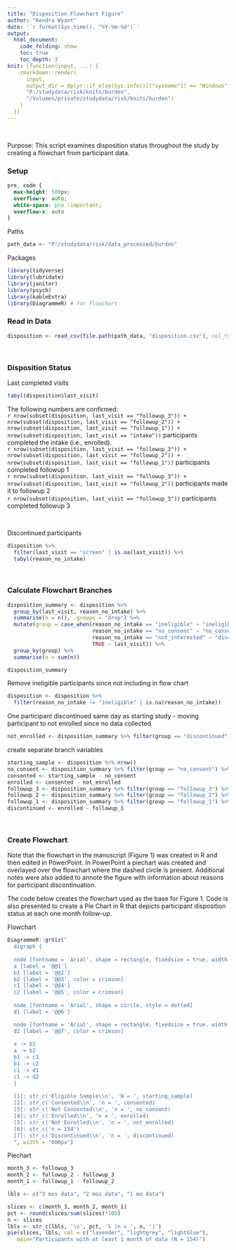 ```yaml
---
title: "Disposition Flowchart Figure"
author: "Kendra Wyant"
date: '`r format(Sys.time(), "%Y-%m-%d")`'
output: 
  html_document:
    code_folding: show
    toc: true 
    toc_depth: 3
knit: (function(input, ...) {
    rmarkdown::render(
      input,
      output_dir = dplyr::if_else(Sys.info()[["sysname"]] == "Windows",
      "P:/studydata/risk/knits/burden", 
      "/Volumes/private/studydata/risk/knits/burden")
    )
  })
---
```


<br>
 
Purpose: This script examines disposition status throughout the study by creating a flowchart from participant data.  


### Setup

```css
pre, code {
  max-height: 500px;
  overflow-y: auto;
  white-space: pre !important; 
  overflow-x: auto
}
```

Paths
```r
path_data <- "P:/studydata/risk/data_processed/burden"
```

Packages
```r
library(tidyverse)
library(lubridate)
library(janitor)
library(psych)
library(kableExtra)
library(DiagrammeR) # for flowchart
```



### Read in Data

```r
disposition <- read_csv(file.path(path_data, "disposition.csv"), col_types = cols())
```

<br>

### Disposition Status  

Last completed visits
```r
tabyl(disposition$last_visit)
```

The following numbers are confirmed:   
`r nrow(subset(disposition, last_visit == "followup_3")) + nrow(subset(disposition, last_visit == "followup_2")) + nrow(subset(disposition, last_visit == "followup_1")) + nrow(subset(disposition, last_visit == "intake")) ` participants completed the intake (i.e., enrolled).   
`r nrow(subset(disposition, last_visit == "followup_3")) + nrow(subset(disposition, last_visit == "followup_2")) + nrow(subset(disposition, last_visit == "followup_1"))` participants completed followup 1   
`r nrow(subset(disposition, last_visit == "followup_3")) + nrow(subset(disposition, last_visit == "followup_2"))` participants made it to followup 2  
`r nrow(subset(disposition, last_visit == "followup_3"))` participants completed followup 3    

<br>

Discontinued participants
```r
disposition %>% 
  filter(last_visit == "screen" | is.na(last_visit)) %>% 
  tabyl(reason_no_intake)
```

<br>


### Calculate Flowchart Branches

```r
disposition_summary <- disposition %>% 
  group_by(last_visit, reason_no_intake) %>% 
  summarise(n = n(), .groups = "drop") %>% 
  mutate(group = case_when(reason_no_intake == "ineligible" ~ "ineligible",
                           reason_no_intake == "no_consent" ~ "no_consent",
                           reason_no_intake == "not_interested" ~ "discontinued",
                           TRUE ~ last_visit)) %>% 
  group_by(group) %>% 
  summarise(n = sum(n))

disposition_summary
```

Remove ineligible participants since not including in flow chart
```r
disposition <- disposition %>% 
  filter(reason_no_intake != "ineligible" | is.na(reason_no_intake))
```

One participant discontinued same day as starting study - moving participant to not enrolled since no data collected
```r
not_enrolled <- disposition_summary %>% filter(group == "discontinued") %>% select(n) %>% unlist(use.names = FALSE) + 1
```

create separate branch variables
```r
starting_sample <- disposition %>% nrow()
no_consent <- disposition_summary %>% filter(group == "no_consent") %>% select(n) %>% unlist(use.names = FALSE)
consented <- starting_sample - no_consent 
enrolled <- consented - not_enrolled
followup_3 <- disposition_summary %>% filter(group == "followup_3") %>% select(n) %>% unlist(use.names = FALSE)
followup_2 <- disposition_summary %>% filter(group == "followup_2") %>% select(n) %>% unlist(use.names = FALSE) + followup_3
followup_1 <- disposition_summary %>% filter(group == "followup_1") %>% select(n) %>% unlist(use.names = FALSE) + followup_2
discontinued <- enrolled - followup_1
```

<br>

### Create Flowchart

Note that the flowchart in the manuscript (Figure 1) was created in R and then edited in PowerPoint. In PowerPoint a piechart was created and overlayed over the flowchart where the dashed circle is present. Additional notes were also added to annote the figure with information about reasons for participant discontinuation.   

The code below creates the flowchart used as the base for Figure 1. Code is also presented to create a Pie Chart in R that depicts participant disposition status at each one month follow-up.     


Flowchart 
```r
DiagrammeR::grViz("
  digraph {
  
  node [fontname = 'Arial', shape = rectangle, fixedsize = true, width = 1.7, height = .6]
  a [label = '@@1']
  b1 [label = '@@2']
  b2 [label = '@@3', color = crimson]
  c1 [label = '@@4']
  c2 [label = '@@5', color = crimson]
  
  node [fontname = 'Arial', shape = circle, style = dotted]
  d1 [label = '@@6']

  node [fontname = 'Arial', shape = rectangle, fixedsize = true, width = 1.7, height = .6, style = solid]
  d2 [label = '@@7', color = crimson]
  
  a -> b1
  a -> b2
  b1 -> c1
  b1 -> c2
  c1 -> d1
  c1 -> d2
  }
  
  [1]: str_c('Eligible Sample\\n', 'N = ', starting_sample)
  [2]: str_c('Consented\\n', 'n = ', consented) 
  [3]: str_c('Not Consented\\n', 'n = ', no_consent)
  [4]: str_c('Enrolled\\n', 'n = ', enrolled)
  [5]: str_c('Not Enrolled\\n', 'n = ', not_enrolled)
  [6]: str_c('n = 154')
  [7]: str_c('Discontinued\\n', 'n = ', discontinued)
  ", width = "600px") 
```

Piechart
```r
month_3 <- followup_3
month_2 <- followup_2 - followup_3
month_1 <- followup_1 - followup_2

lbls <- c("3 mos data", "2 mos data", "1 mo data")

slices <- c(month_3, month_2, month_1)
pct <- round(slices/sum(slices)*100)
n <- slices
lbls <- str_c(lbls, '\n', pct, '% (n = ', n, ')')
pie(slices, lbls, col = c("lavender", "lightgrey", "lightblue"),
   main="Participants with at least 1 month of data (N = 154)") 
```

<br>
